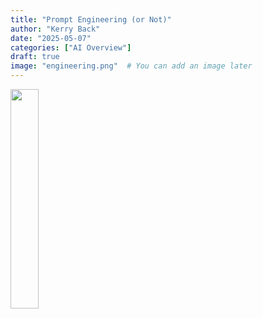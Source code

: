 ```yaml
---
title: "Prompt Engineering (or Not)"
author: "Kerry Back"
date: "2025-05-07"
categories: ["AI Overview"]
draft: true
image: "engineering.png"  # You can add an image later
---
```


![](engineering.png){width=30% fig-align="center"}